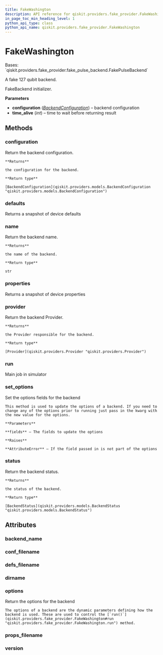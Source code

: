 ```yaml
---
title: FakeWashington
description: API reference for qiskit.providers.fake_provider.FakeWashington
in_page_toc_min_heading_level: 1
python_api_type: class
python_api_name: qiskit.providers.fake_provider.FakeWashington
---
```


# FakeWashington

<Class id="qiskit.providers.fake_provider.FakeWashington" isDedicatedPage={true} github="https://github.com/qiskit/qiskit/tree/stable/0.21/qiskit/providers/fake_provider/backends/washington/fake_washington.py" signature="FakeWashington" modifiers="class">
  Bases: `qiskit.providers.fake_provider.fake_pulse_backend.FakePulseBackend`

  A fake 127 qubit backend.

  FakeBackend initializer.

  **Parameters**

  *   **configuration** ([*BackendConfiguration*](qiskit.providers.models.BackendConfiguration "qiskit.providers.models.BackendConfiguration")) – backend configuration
  *   **time\_alive** (*int*) – time to wait before returning result

  ## Methods

  <span id="qiskit-providers-fake-provider-fakewashington-configuration" />

  ### configuration

  <Function id="qiskit.providers.fake_provider.FakeWashington.configuration" signature="FakeWashington.configuration()">
    Return the backend configuration.

    **Returns**

    the configuration for the backend.

    **Return type**

    [BackendConfiguration](qiskit.providers.models.BackendConfiguration "qiskit.providers.models.BackendConfiguration")
  </Function>

  <span id="qiskit-providers-fake-provider-fakewashington-defaults" />

  ### defaults

  <Function id="qiskit.providers.fake_provider.FakeWashington.defaults" signature="FakeWashington.defaults()">
    Returns a snapshot of device defaults
  </Function>

  <span id="qiskit-providers-fake-provider-fakewashington-name" />

  ### name

  <Function id="qiskit.providers.fake_provider.FakeWashington.name" signature="FakeWashington.name()">
    Return the backend name.

    **Returns**

    the name of the backend.

    **Return type**

    str
  </Function>

  <span id="qiskit-providers-fake-provider-fakewashington-properties" />

  ### properties

  <Function id="qiskit.providers.fake_provider.FakeWashington.properties" signature="FakeWashington.properties()">
    Returns a snapshot of device properties
  </Function>

  <span id="qiskit-providers-fake-provider-fakewashington-provider" />

  ### provider

  <Function id="qiskit.providers.fake_provider.FakeWashington.provider" signature="FakeWashington.provider()">
    Return the backend Provider.

    **Returns**

    the Provider responsible for the backend.

    **Return type**

    [Provider](qiskit.providers.Provider "qiskit.providers.Provider")
  </Function>

  <span id="qiskit-providers-fake-provider-fakewashington-run" />

  ### run

  <Function id="qiskit.providers.fake_provider.FakeWashington.run" signature="FakeWashington.run(run_input, **kwargs)">
    Main job in simulator
  </Function>

  <span id="qiskit-providers-fake-provider-fakewashington-set-options" />

  ### set\_options

  <Function id="qiskit.providers.fake_provider.FakeWashington.set_options" signature="FakeWashington.set_options(**fields)">
    Set the options fields for the backend

    This method is used to update the options of a backend. If you need to change any of the options prior to running just pass in the kwarg with the new value for the options.

    **Parameters**

    **fields** – The fields to update the options

    **Raises**

    **AttributeError** – If the field passed in is not part of the options
  </Function>

  <span id="qiskit-providers-fake-provider-fakewashington-status" />

  ### status

  <Function id="qiskit.providers.fake_provider.FakeWashington.status" signature="FakeWashington.status()">
    Return the backend status.

    **Returns**

    the status of the backend.

    **Return type**

    [BackendStatus](qiskit.providers.models.BackendStatus "qiskit.providers.models.BackendStatus")
  </Function>

  ## Attributes

  ### backend\_name

  <Attribute id="qiskit.providers.fake_provider.FakeWashington.backend_name" attributeValue="'fake_washington'" />

  ### conf\_filename

  <Attribute id="qiskit.providers.fake_provider.FakeWashington.conf_filename" attributeValue="'conf_washington.json'" />

  ### defs\_filename

  <Attribute id="qiskit.providers.fake_provider.FakeWashington.defs_filename" attributeValue="'defs_washington.json'" />

  ### dirname

  <Attribute id="qiskit.providers.fake_provider.FakeWashington.dirname" attributeValue="'/home/runner/work/qiskit/qiskit/.tox/docs/lib/python3.8/site-packages/qiskit/providers/fake_provider/backends/washington'" />

  ### options

  <Attribute id="qiskit.providers.fake_provider.FakeWashington.options">
    Return the options for the backend

    The options of a backend are the dynamic parameters defining how the backend is used. These are used to control the [`run()`](qiskit.providers.fake_provider.FakeWashington#run "qiskit.providers.fake_provider.FakeWashington.run") method.
  </Attribute>

  ### props\_filename

  <Attribute id="qiskit.providers.fake_provider.FakeWashington.props_filename" attributeValue="'props_washington.json'" />

  ### version

  <Attribute id="qiskit.providers.fake_provider.FakeWashington.version" attributeValue="1" />
</Class>

